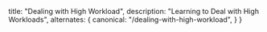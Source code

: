
  title: "Dealing with High Workload",
  description: "Learning to Deal with High Workloads",
  alternates: {
    canonical: "/dealing-with-high-workload",
  }
}

<Title className="mb-7" title={"Dealing with High Workload"} date={new Date(2025, 2, 10)} />

<article className="space-y-7 mb-7">
Learning to deal with a high workload is a very important skill that is the key for students.

Being overwhelmed with work can be _daunting_, and sometimes if you are truly overwhelmed to the point that you are unable to handle to workload, then perhaps it is time to take a step back and talk to the various support networks around you.

However, it is important to recognise, that with a heavy workload, there is opportunity for great progress.

With time, I have discovered ways that have helped me to maximize my productivity, whilst still keeping the heavy workloads that have been placed on me

<IdHeader text="Eat the Frog" id="eat-the-frog" />

What is "Eating the frog"? _Eating the frog_ is a productivity paradigm in which you identify the most important tasks to be done, and do those first. This method is so effective, because it beats _procrastination_, which is to say, you assign your hours of greatest attentional focus to the most tedious tasks and set up the rest of the day to be a downhill sprint of easy tasks.

Another reason why this method is particularly good is because, we often underestimate the demands of a task, unless we've sat down and began to work on it. However, by structuring your most demanding tasks first, we can easily account for unexpected turns, that may shift our timeline of the task, whilst we "can be asked" to do the work.

<IdHeader text="Flow State" id="flow-state" />

Flow state describes a feeling where, under the right conditions, you become fully immered in whaterver you are doing—this is the target for every work session.

Well, you may ask, how do we reach _flow state_? Reaching flow state can be difficult to achieve, but with right conditions— namely, intrinsic motivation, eliminated distractions and definitive objectives—it becomes possible.
</article>